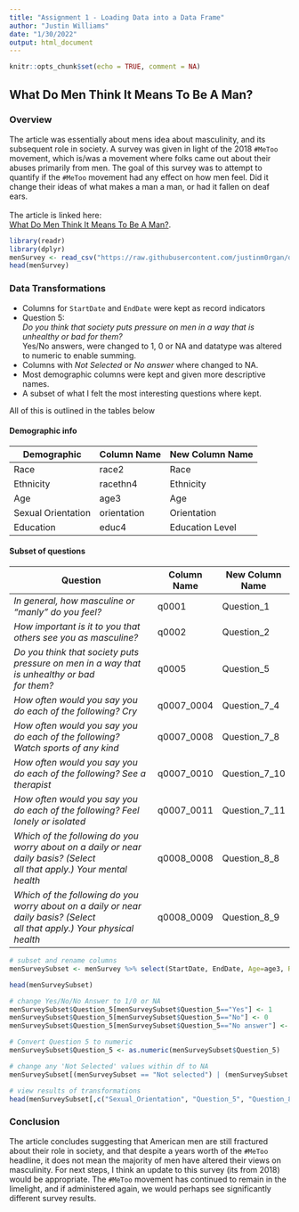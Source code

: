 ```yaml
---
title: "Assignment 1 - Loading Data into a Data Frame"
author: "Justin Williams"
date: "1/30/2022"
output: html_document
---
```


```r
knitr::opts_chunk$set(echo = TRUE, comment = NA)
```

## What Do Men Think It Means To Be A Man?

### Overview

The article was essentially about mens idea about masculinity, and its subsequent role in society. A survey was given in light of the 2018 `#MeToo` movement, which is/was a movement where folks came out about their abuses primarily from men. The goal of this survey was to attempt to quantify if the `#MeToo` movement had any effect on how men feel. Did it change their ideas of what makes a man a man, or had it fallen on deaf ears.
<br>
<br>
The article is linked here:  
<a href="https://fivethirtyeight.com/features/what-do-men-think-it-means-to-be-a-man">What Do Men Think It Means To Be A Man?</a>.

```r
library(readr)
library(dplyr)
menSurvey <- read_csv("https://raw.githubusercontent.com/justinm0rgan/data607/main/Assignments/1/masculinity-survey/raw-responses.csv?token=GHSAT0AAAAAABPMFD5CF5TL7EW64ZZW3BYKYP6S5BQ", show_col_types = F,col_select = 2:98)
head(menSurvey)
```

### Data Transformations
- Columns for `StartDate` and `EndDate` were kept as record indicators
- Question 5:  
  *Do you think that society puts pressure on men in a way that is unhealthy or bad for them?* <br>Yes/No answers, were changed to 1, 0 or NA and datatype was altered to numeric to enable summing.
- Columns with *Not Selected* or *No answer* where changed to NA.
- Most demographic columns were kept and given more descriptive names.
- A subset of what I felt the most interesting questions where kept.

All of this is outlined in the tables below

#### Demographic info

| Demographic 	| Column Name 	| New Column Name 	|
|---	|---	|---	|
| Race 	| race2 	| Race 	|
| Ethnicity 	| racethn4 	| Ethnicity 	|
| Age 	| age3 	| Age 	|
| Sexual Orientation 	| orientation 	| Orientation 	|
| Education 	| educ4 	| Education Level 	|

#### Subset of questions

| Question                                                                                                                   	| Column Name 	| New Column Name 	|
|----------------------------------------------------------------------------------------------------------------------------	|-------------	|-----------------	|
| *In general, how masculine or "manly" do you feel?*                                                                          	| q0001       	| Question_1      	|
| *How important is it to you that others see you as masculine?*                                                               	| q0002       	| Question_2      	|
| *Do you think that society puts pressure on men in a way that is unhealthy or bad<br>for them?*                              	| q0005       	| Question_5      	|
| *How often would you say you do each of the following?  Cry*                                                                 	| q0007_0004  	| Question_7_4    	|
| *How often would you say you do each of the following? Watch sports of any kind*                                             	| q0007_0008  	| Question_7_8    	|
| *How often would you say you do each of the following? See a therapist*                                                      	| q0007_0010  	| Question_7_10   	|
| *How often would you say you do each of the following? Feel lonely or isolated*                                              	| q0007_0011  	| Question_7_11   	|
| *Which of the following do you worry about on a daily or near daily basis? (Select<br>all that apply.) Your mental health*   	| q0008_0008  	| Question_8_8    	|
| *Which of the following do you worry about on a daily or near daily basis? (Select<br>all that apply.) Your physical health* 	| q0008_0009  	| Question_8_9    	|

```r
# subset and rename columns
menSurveySubset <- menSurvey %>% select(StartDate, EndDate, Age=age3, Race=race2, Ethnicity=racethn4, Education=educ4, Sexual_Orientation=orientation, Question_1=q0001, Question_2=q0002, Question_5=q0005, Question_7_4=q0007_0004, Question_7_8=q0007_0008,  Question_7_10=q0007_0010, Question_7_11=q0007_0011, Question_8_8=q0008_0008, Question_8_9=q0008_0009)

head(menSurveySubset)
```
```r
# change Yes/No/No Answer to 1/0 or NA
menSurveySubset$Question_5[menSurveySubset$Question_5=="Yes"] <- 1
menSurveySubset$Question_5[menSurveySubset$Question_5=="No"] <- 0
menSurveySubset$Question_5[menSurveySubset$Question_5=="No answer"] <- NA
```

```r
# Convert Question 5 to numeric
menSurveySubset$Question_5 <- as.numeric(menSurveySubset$Question_5)
```

```r
# change any 'Not Selected' values within df to NA
menSurveySubset[(menSurveySubset == "Not selected") | (menSurveySubset == "No answer")] <- NA
```

```r
# view results of transformations
head(menSurveySubset[,c("Sexual_Orientation", "Question_5", "Question_8_8")])
```
### Conclusion
The article concludes suggesting that American men are still fractured about their role in society, and that despite a years worth of the `#MeToo` headline, it does not mean the majority of men have altered their views on masculinity. For next steps, I think an update to this survey (its from 2018) would be appropriate. The `#MeToo` movement has continued to remain in the limelight, and if administered again, we would perhaps see significantly different survey results.





